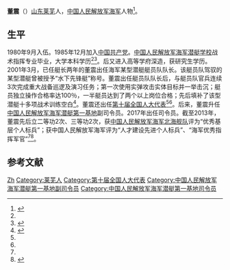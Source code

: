 '''董震'''（{{bd|1963年|6月||}}）[[山东|山东]][[莱芜|莱芜]]人，[[中国人民解放军海军|中国人民解放军海军]]人物<ref name=rddb>{{Cite web|url =http://news.xinhuanet.com/zhengfu/2004-03/11/content_1359596.htm|title =十届全国人大代表董震|author =|date =2004-03-11|publisher =新华网|language =|accessdate =|quote =|deadurl =yes|archiveurl =https://web.archive.org/web/20040826140254/http://news.xinhuanet.com/zhengfu/2004-03/11/content_1359596.htm|archivedate =2004-08-26}}</ref>。

==生平==
1980年9月入伍。1985年12月加入[[中国共产党|中国共产党]]。[[中国人民解放军海军潜艇学校|中国人民解放军海军潜艇学校]]战术指挥专业毕业，大学本科学历<ref name=rddb/><ref name=jlz>{{Cite web|url =http://news.xinhuanet.com/mil/2013-10/26/c_125602333.htm|title =艇长立下“军令状”|author =|date =2013-10-26|publisher =新华网|language =|accessdate =|quote =}}{{dead link|date=2018年4月 |bot=InternetArchiveBot |fix-attempted=yes }}</ref>。后又进入高等学府深造，获研究生学历。2001年3月，已任艇长两年的董震出任海军某型潜艇艇员队队长。该艇员队驾驭的某型潜艇曾被授予“水下先锋艇”称号。董震出任艇员队队长后，与艇员队官兵连续3次完成重大战备巡逻及演习任务；第一次使用实弹攻击实体目标并一举击沉；艇员独立操作合格率达100％，一半艇员达到了两个以上岗位合格；先后填补了该型潜艇十多项战术训练空白<ref name=zhishi>{{Cite web |url = http://news.sohu.com/20050312/n224653030.shtml |title = 董震：用知识和真心带兵大洋深处创辉煌 |author =  |date = 2005-03-12 |publisher = 搜狐 |language =  |accessdate =  |quote =  |archive-date = 2018-01-28 |archive-url = https://web.archive.org/web/20180128190602/http://news.sohu.com/20050312/n224653030.shtml |dead-url = no }}</ref>。董震还出任[[第十届全国人大代表|第十届全国人大代表]]<ref name=zhishi/><ref name=rddb/>。后来，董震升任[[中国人民解放军海军潜艇第一基地|中国人民解放军海军潜艇第一基地]]副司令员。2017年出任司令员。截至2013年，董震先后立二等功2次、三等功2次，获[[中国人民解放军海军北海舰队|中国人民解放军海军北海舰队]]评为“优秀基层个人标兵”；获中国人民解放军海军评为“人才建设先进个人标兵”、“海军优秀指挥军官”<ref name=jlz/><ref>{{Cite web |url = http://mil.sohu.com/s2013/zgszqtbdbg/ |title = “大国重器” 走进中国海军“杀手锏”部队 |author =  |date = 2013-10-26 |publisher = 搜狐 |language =  |accessdate =  |quote =  |archive-date = 2018-01-29 |archive-url = https://web.archive.org/web/20180129004302/http://mil.sohu.com/s2013/zgszqtbdbg/ |dead-url = no }}</ref>。

== 参考文献 ==
{{Reflist}}

{{DEFAULTSORT:Dong董}}
[[Category:董姓|Zh]]
[[Category:莱芜人|Category:莱芜人]]
[[Category:第十届全国人大代表|Category:第十届全国人大代表]]
[[Category:中国人民解放军海军潜艇第一基地副司令员|Category:中国人民解放军海军潜艇第一基地副司令员]]
[[Category:中国人民解放军海军潜艇第一基地司令员|Category:中国人民解放军海军潜艇第一基地司令员]]
